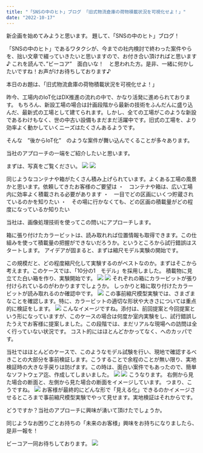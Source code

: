 ```yaml
---
title: "「SNSの中のヒト」ブログ 「旧式物流倉庫の荷物積載状況を可視化せよ！」"
date: "2022-10-17"
---
```


新企画を始めてみようと思います。
題して、「SNSの中のヒト」ブログ！

「SNSの中のヒト」であるワタクシが、今までの社内検討で終わった案件やらを、拙い文章で綴っていきたいと思いますので、お付き合い頂ければと思います♪
これを読んで、”ビーコア”　面白いな！　と思われた方。是非、一緒に何かしたいですね！お声がけお待ちしております♪

本日のお題は、「旧式物流倉庫の荷物積載状況を可視化せよ！」

昨今、工場内のIoT化はDX推進の流れの中で、かなり活発に進められております。
もちろん、新設工場の場合は計画段階から最新の技術をふんだんに盛り込んだ、最新式の工場として建てられます。しかし、全ての工場がこのような新設であるわけもなく、世の中古い設備もまだまだ活躍中です。旧式の工場を、より効率よく動かしていくニーズはたくさんあるようです。

そんな　”後からIoT化”　のような案件が舞い込んでくることが多々あります。

当社のアプローチの一端をご紹介したいと思います。

まずは、写真をご覧ください。
![](/images/Blog/2022-1017/1-1.png)
![](/images/Blog/2022-1017/1-2.png)

同じようなコンテナや箱がたくさん積み上げられています。よくある工場の風景かと思います。依頼してきたお客様のご要望は
・　コンテナや箱は、広い工場内に効率よく積載される必要があります
・　一目でどの区画にいくつ貯蔵されているのかを知りたい
・　その場に行かなくても、どの区画の積載量がどの程度になっているか知りたい

当社は、画像処理技術を使ってこの問いにアプローチします。

箱に張り付けたカラービットは、読み取れれば位置情報も取得できます。この仕組みを使って積載量の把握ができないだろうか。というところから試行錯誤はスタートします。
アイデアが固まると、まずは縮尺モデル実験の開始です。

この規模だと、どの程度縮尺化して実験するのがベストなのか。まずはそこから考えます。このケースでは、「10分の1　モデル」を採用しました。
積載物に見立てた白い箱を作り、実験開始です。
![](/images/Blog/2022-1017/blog2.png)
![](/images/Blog/2022-1017/blog3.png)
それぞれの箱にカラービットが張り付けられているのがわかりますでしょうか。
しっかりと箱に取り付けたカラービットが読み取れるのか確認中です。
![](/images/Blog/2022-1017/blog4.png)
この事前縮尺模型実験では、さまざまなことを確認します。特に、カラービットの適切な形状や大きさについては重点的に検証をします。
![](/images/Blog/2022-1017/blog5.png)
こんなイメージですね。添付は、前回提案と今回提案という形になっていますが、このケースの場合は何度か室内実験をし、試行錯誤したうえでお客様に提案しました。この段階では、まだリアルな現場への訪問は全く行っていない状況です。
コスト的にはほとんどかかってなく、へのカッパです。

当社ではほとんどのケースで、このようなモデル試験を行い、現地で確認するべきことの大部分を事前検証します。こうすることで余程のことが無い限り、実地検証時の大きな手戻りは防げます。この時は、面白い案件でもあったので、簡単なソフトウェア迄、作成してしまいました。
![](/images/Blog/2022-1017/blog6.png)
![](/images/Blog/2022-1017/blog7.png)
こうなります。
右側から見た場合の断面と、左側から見た場合の断面をイメージしています。
つまり、こうですね。
![](/images/Blog/2022-1017/blog8.png)
お客様が最終的にどんな形で「見える化」できるのかイメージさせるところまで事前縮尺模型実験でやって見せます。実地検証はそれからです。

どうですか？当社のアプローチに興味が湧いて頂けたでしょうか。

同じようなお困りごとお持ちの「未来のお客様」興味をお持ちになりましたら、
是非一報を！

ビーコア一同お待ちしております。
![](/images/Blog/2022-1017/blog9.png)







